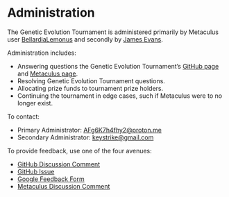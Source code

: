 # Administration

The Genetic Evolution Tournament is administered primarily by Metaculus user [BellardiaLemonus](https://www.metaculus.com/accounts/profile/118777/) and secondly by [James Evans]().

Administration includes:

* Answering questions the Genetic Evolution Tournament's [GitHub page](https://github.com/AFg6K7h4fhy2/Genetic-Evolution-Tournament) and [Metaculus page](https://www.metaculus.com/tournament/genetic/).
* Resolving Genetic Evolution Tournament questions.
* Allocating prize funds to tournament prize holders.
* Continuing the tournament in edge cases, such if Metaculus were to no longer exist.

To contact:

* Primary Administrator: <AFg6K7h4fhy2@proton.me>
* Secondary Administrator: <keystrike@gmail.com>

To provide feedback, use one of the four avenues:

* [GitHub Discussion Comment](https://github.com/AFg6K7h4fhy2/Genetic-Evolution-Tournament/discussions/28)
* [GitHub Issue](https://github.com/AFg6K7h4fhy2/Genetic-Evolution-Tournament/issues/new/choose)
* [Google Feedback Form]()
* [Metaculus Discussion Comment]()
